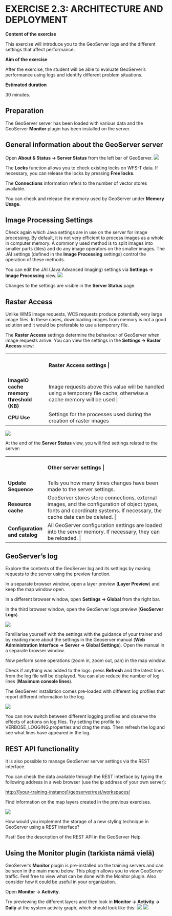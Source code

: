 # EXERCISE 2.3: ARCHITECTURE AND DEPLOYMENT

**Content of the exercise**

This exercise will introduce you to the GeoServer logs and the different settings that affect performance.

**Aim of the exercise**

After the exercise, the student will be able to evaluate GeoServer's performance using logs and identify different problem situations.

**Estimated duration**

30 minutes.

## **Preparation**

The GeoServer server has been loaded with various data and the GeoServer **Monitor** plugin has been installed on the server.

## **General information about the GeoServer server**

Open **About & Status → Server Status** from the left bar of GeoServer. ![](img/harjoitus_10/image1.png)

The **Locks** function allows you to check existing locks on WFS-T data. If necessary, you can release the locks by pressing **Free locks**.

The **Connections** information refers to the number of vector stores available. 

You can check and release the memory used by GeoServer under **Memory Usage**.

## **Image Processing Settings**

Check again which Java settings are in use on the server for image processing. By default, it is not very efficient to process images as a whole in computer memory. A commonly used method is to split images into smaller parts (tiles) and do any image operators on the smaller images. The JAI settings (defined in the **Image Processing** settings) control the operation of these methods.

You can edit the JAI (Java Advanced Imaging) settings via **Settings → Image Processing** view. ![](img/harjoitus_10/image2.png)


Changes to the settings are visible in the **Server Status** page.

## **Raster Access**

Unlike WMS image requests, WCS requests produce potentially very large image files. In these cases, downloading images from memory is not a good solution and it would be preferable to use a temporary file.

The **Raster Access** settings determine the behaviour of GeoServer when image requests arrive. You can view the settings in the **Settings → Raster Access** view:

+-----------------------------------------+------------------------------------------------------------------------------------------------------------------------+
|                                         | #### **Raster Access settings** \|                                                                                     |
+-----------------------------------------+------------------------------------------------------------------------------------------------------------------------+
| **ImageIO cache memory threshold (KB)** | Image requests above this value will be handled using a temporary file cache, otherwise a cache memory will be used \| |
+-----------------------------------------+------------------------------------------------------------------------------------------------------------------------+
| **CPU Use**                             | Settings for the processes used during the creation of raster images                                                   |
+-----------------------------------------+------------------------------------------------------------------------------------------------------------------------+

![](img/harjoitus_10/image3.png)

At the end of the **Server Status** view, you will find settings related to the server:

+-------------------------------+---------------------------------------------------------------------------------------------------------------------------------------------------------------------------+
|                               | #### **Other server settings** \|                                                                                                                                         |
+-------------------------------+---------------------------------------------------------------------------------------------------------------------------------------------------------------------------+
| **Update Sequence**           | Tells you how many times changes have been made to the server settings.                                                                                                   |
+-------------------------------+---------------------------------------------------------------------------------------------------------------------------------------------------------------------------+
| **Resource cache**            | GeoServer stores store connections, external images, and the configuration of object types, fonts and coordinate systems. If necessary, the cache data can be deleted. \| |
+-------------------------------+---------------------------------------------------------------------------------------------------------------------------------------------------------------------------+
| **Configuration and catalog** | All GeoServer configuration settings are loaded into the server memory. If necessary, they can be reloaded. \|                                                            |
+-------------------------------+---------------------------------------------------------------------------------------------------------------------------------------------------------------------------+

## **GeoServer's log**

Explore the contents of the GeoServer log and its settings by making requests to the server using the preview function.

In a separate browser window, open a layer preview (**Layer Preview**) and keep the map window open.

In a different browser window, open **Settings → Global** from the right bar.

In the third browser window, open the GeoServer logs preview (**GeoServer Logs**).

![](img/harjoitus_10/image4.png)

Familiarise yourself with the settings with the guidance of your trainer and by reading more about the settings in the Geoserver manual (**Web Administration Interface → Server → Global Settings**). Open the manual in a separate browser window.

Now perform some operations (zoom in, zoom out, pan) in the map window.

Check if anything was added to the logs: press **Refresh** and the latest lines from the log file will be displayed. You can also reduce the number of log lines (**Maximum console lines**).

The GeoServer installation comes pre-loaded with different log profiles that report different information to the log.

![](img/harjoitus_10/image5.png)

You can now switch between different logging profiles and observe the effects of actions on log files. Try setting the profile to VERBOSE_LOGGING.properties and drag the map. Then refresh the log and see what lines have appeared in the log.

## **REST API functionality**

It is also possible to manage GeoServer server settings via the REST interface.

You can check the data available through the REST interface by typing the following address in a web browser (use the ip address of your own server):

::: note-box
[http://[your-training-instance]/geoserver/rest/workspaces/](http://%3Eoma-ip-osoite:8080/geoserver/rest/workspaces/){.uri}
:::

Find information on the map layers created in the previous exercises.

![](img/harjoitus_10/image6.png)

::: hint-box
How would you implement the storage of a new styling technique in GeoServer using a REST interface?
:::

::: hint-box
Psst! See the description of the REST API in the GeoServer Help.
:::

## **Using the Monitor plugin (tarkista nämä vielä)**

GeoServer's **Monitor** plugin is pre-installed on the training servers and can be seen in the main menu below. This plugin allows you to view GeoServer traffic. Feel free to view what can be done with the Monitor plugin. Also consider how it could be useful in your organization. 

Open **Monitor → Activity**.

Try previewing the different layers and then look in **Monitor → Activity → Daily** at the system activity graph, which should look like this: ![](img/harjoitus_10/image7.png) ![](img/harjoitus_10/image8.png)
